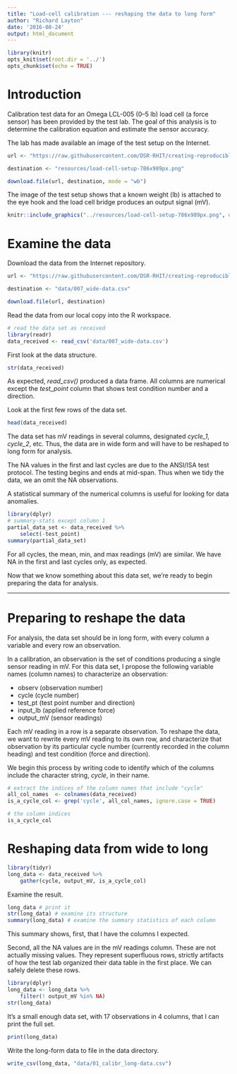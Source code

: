```yaml
---
title: "Load-cell calibration --- reshaping the data to long form"
author: "Richard Layton"
date: '2016-08-24'
output: html_document
---
```


```r
library(knitr)
opts_knit$set(root.dir = '../')
opts_chunk$set(echo = TRUE)
```

# Introduction

Calibration test data for an Omega LCL-005 (0--5 lb) load cell (a force sensor) has been provided by the test lab. The goal of this analysis is to determine the calibration equation and estimate the sensor accuracy.

The lab has made available an image of the test setup on the Internet. 

```r
url <- "https://raw.githubusercontent.com/DSR-RHIT/creating-reproducible-reports/gh-pages/resources/load-cell-setup-786x989px.png"

destination <- "resources/load-cell-setup-786x989px.png"

download.file(url, destination, mode = "wb")
```

The image of the test setup shows that a known weight (lb) is attached to the eye hook and the load cell bridge produces an output signal (mV).

```r
knitr::include_graphics("../resources/load-cell-setup-786x989px.png", dpi = 250)
```

# Examine the data 

Download the data from the Internet repository. 

```r
url <- "https://raw.githubusercontent.com/DSR-RHIT/creating-reproducible-reports/gh-pages/data/007_wide-data.csv"

destination <- "data/007_wide-data.csv"

download.file(url, destination)
```

Read the data from our local copy into the R workspace. 

```r
# read the data set as received
library(readr)
data_received <- read_csv('data/007_wide-data.csv')
```

First look at the data structure.

```r
str(data_received)
```

As expected, *read_csv()* produced a data frame. All columns are numerical except the *test_point* column that shows test condition number and a direction.

Look at the first few rows of the data set. 

```r
head(data_received)
```

The data set has mV readings in several columns, designated *cycle_1*, *cycle_2*, etc. Thus, the data are in wide form and will have to be reshaped to long form for analysis. 

The NA values in the first and last cycles are due to the ANSI/ISA test protocol. The testing begins and ends at mid-span. Thus when we tidy the data, we an omit the NA observations. 

A statistical summary of the numerical columns is useful for looking for data anomalies. 

```r
library(dplyr)
# summary-stats except column 1
partial_data_set <- data_received %>%
    select(-test_point)
summary(partial_data_set)
```

For all cycles, the mean, min, and max  readings (mV) are similar. We have NA in the first and last cycles only, as expected.  

Now that we know something about this data set, we're ready to begin preparing the data for analysis. 

---

# Preparing to reshape the data

For analysis, the data set should be in long form, with every column a variable and every row an observation. 

In a calibration, an observation is the set of conditions producing a single sensor reading in mV. For this data set, I propose the following variable names (column names) to characterize an observation:

- observ (observation number)
- cycle (cycle number)
- test\_pt (test point number and direction)
- input\_lb (applied reference force)
- output\_mV (sensor readings)

Each mV reading in a row is a separate observation. To reshape the data, we want to rewrite every mV reading to its own row, and characterize that observation by its particular cycle number (currently recorded in the column heading) and test condition (force and direction). 

We begin this process by writing code to identify which of the columns include the character string, *cycle*, in their name. 

```r
# extract the indices of the column names that include "cycle"
all_col_names  <- colnames(data_received)
is_a_cycle_col <- grep('cycle', all_col_names, ignore.case = TRUE)
```

```r
# the column indices
is_a_cycle_col
```


# Reshaping data from wide to long

```r
library(tidyr)
long_data <- data_received %>%
	gather(cycle, output_mV, is_a_cycle_col) 
```

Examine the result. 

```r
long_data # print it
str(long_data) # examine its structure
summary(long_data) # examine the summary statistics of each column
```

This summary shows, first, that I have the columns I expected. 

Second, all the NA values are in the mV readings column. These are not actually missing values. They represent superfluous rows, strictly artifacts of how the test lab organized their data table in the first place. We can safely delete these rows. 

```r
library(dplyr)
long_data <- long_data %>%
	filter(! output_mV %in% NA)
str(long_data)
```

It's a small enough data set, with 17 observations in 4 columns, that I can print the full set. 

```r
print(long_data)
```

Write the long-form data to file in the data directory.

```r
write_csv(long_data, "data/01_calibr_long-data.csv")
```
